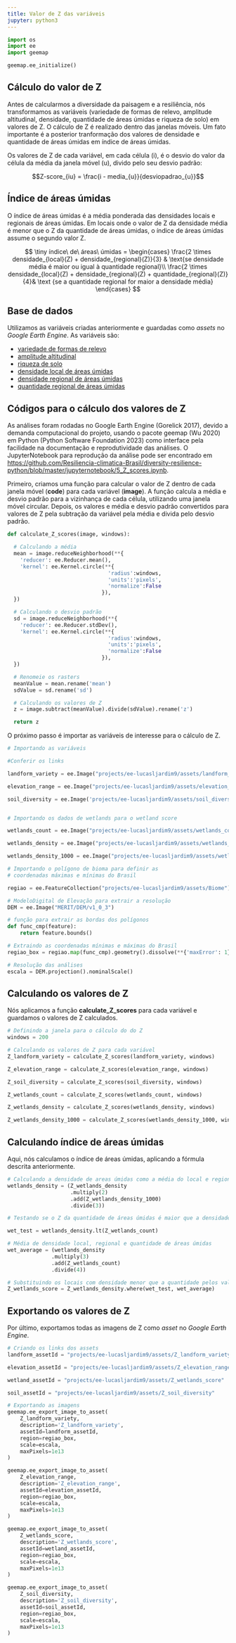 ```yaml
---
title: Valor de Z das variáveis
jupyter: python3
---
```




```python
import os
import ee
import geemap
```

```python
geemap.ee_initialize()
```

## Cálculo do valor de Z

Antes de calcularmos a diversidade da paisagem e a resiliência, nós transformamos as variáveis (variedade de formas de relevo, amplitude altitudinal, densidade, quantidade de áreas úmidas e riqueza de solo) em valores de Z. O cálculo de Z é realizado dentro das janelas móveis. Um fato importante é a posterior tranformação dos valores de densidade e quantidade de áreas úmidas em índice de áreas úmidas.

Os valores de Z de cada variável, em cada célula (i), é o desvio do valor da célula da média da janela móvel (u), divido pelo seu desvio padrão:

$$Z-score_{iu} = \frac{i - media_{u}}{desviopadrao_{u}}$$

## Índice de áreas úmidas

O índice de áreas úmidas é a média ponderada das densidades locais e regionais de áreas úmidas. Em locais onde o valor de Z da densidade média é menor que o Z da quantidade de áreas úmidas, o índice de áreas úmidas assume o segundo valor Z.


$$
\tiny
índice\ de\ áreas\ úmidas = 
  \begin{cases}  
    \frac{2 \times densidade_{local}(Z) + densidade_{regional}(Z)}{3} & \text{se densidade média é maior ou igual à quantidade regional}\\
    \frac{2 \times densidade_{local}(Z) + densidade_{regional}(Z) + quantidade_{regional}(Z)}{4}& \text {se a quantidade regional for maior a densidade média}
  \end{cases}
$$

## Base de dados

Utilizamos as variáveis criadas anteriormente e guardadas como *assets* no *Google Earth Engine*. As variáveis são:

* [variedade de formas de relevo](https://code.earthengine.google.com/?asset=projects/ee-lucasljardim9/assets/landform_variety) 
* [amplitude altitudinal](https://code.earthengine.google.com/?asset=projects/ee-lucasljardim9/assets/elevation_range_residual)
* [riqueza de solo](https://code.earthengine.google.com/?asset=projects/ee-lucasljardim9/assets/soil_diversity)
* [densidade local de áreas úmidas](https://code.earthengine.google.com/?asset=projects/ee-lucasljardim9/assets/wetlands_density)
* [densidade regional de áreas úmidas](https://code.earthengine.google.com/?asset=projects/ee-lucasljardim9/assets/wetlands_density_1000)
* [quantidade regional de áreas úmidas](https://code.earthengine.google.com/?asset=projects/ee-lucasljardim9/assets/wetlands_count) 

## Códigos para o cálculo dos valores de Z

As análises foram rodadas no Google Earth Engine (Gorelick 2017), devido a demanda computacional do projeto, usando o pacote geemap (Wu 2020) em Python (Python Software Foundation 2023) como interface pela facilidade na documentação e reprodutividade das análises. O JupyterNotebook para reprodução da análise pode ser encontrado em [https://github.com/Resiliencia-climatica-Brasil/diversity-resilience-python/blob/master/jupyternotebook/5_Z_scores.ipynb](https://github.com/Resiliencia-climatica-Brasil/diversity-resilience-python/blob/master/jupyternotebook/5_Z_scores.ipynb).

Primeiro, criamos uma função para calcular o valor de Z dentro de cada janela móvel (**code**) para cada variável (**image**). A função calcula a média e desvio padrão para a vizinhança de cada célula, utilizando uma janela móvel circular. Depois, os valores e média e desvio padrão convertidos para valores de Z pela subtração da variável pela média e divida pelo desvio padrão.

```python
def calculate_Z_scores(image, windows):

  # Calculando a média
  mean = image.reduceNeighborhood(**{
    'reducer': ee.Reducer.mean(),
    'kernel': ee.Kernel.circle(**{
                                'radius':windows,
                                'units':'pixels',
                                'normalize':False
                              }),
  })

  # Calculando o desvio padrão
  sd = image.reduceNeighborhood(**{
    'reducer': ee.Reducer.stdDev(),
    'kernel': ee.Kernel.circle(**{
                                'radius':windows,
                                'units':'pixels',
                                'normalize':False
                              }),
  })

  # Renomeie os rasters
  meanValue = mean.rename('mean')
  sdValue = sd.rename('sd')

  # Calculando os valores de Z
  z = image.subtract(meanValue).divide(sdValue).rename('z')

  return z

```

O próximo passo é importar as variáveis de interesse para o cálculo de Z.

```python
# Importando as variáveis

#Conferir os links

landform_variety = ee.Image("projects/ee-lucasljardim9/assets/landform_variety")

elevation_range = ee.Image("projects/ee-lucasljardim9/assets/elevation_range_residual")

soil_diversity = ee.Image('projects/ee-lucasljardim9/assets/soil_diversity')


# Importando os dados de wetlands para o wetland score

wetlands_count = ee.Image("projects/ee-lucasljardim9/assets/wetlands_count")

wetlands_density = ee.Image("projects/ee-lucasljardim9/assets/wetlands_density")

wetlands_density_1000 = ee.Image("projects/ee-lucasljardim9/assets/wetlands_density_1000")

# Importando o polígono de bioma para definir as 
# coordenadas máximas e mínimas do Brasil

regiao = ee.FeatureCollection("projects/ee-lucasljardim9/assets/Biome")

# ModeloDigital de Elevação para extrair a resolução
DEM = ee.Image("MERIT/DEM/v1_0_3")

# função para extrair as bordas dos polígonos
def func_cmp(feature):
    return feature.bounds() 

# Extraindo as coordenadas mínimas e máximas do Brasil
regiao_box = regiao.map(func_cmp).geometry().dissolve(**{'maxError': 1}).bounds()

# Resolução das análises
escala = DEM.projection().nominalScale()
```

## Calculando os valores de Z

Nós aplicamos a função **calculate_Z_scores** para cada variável e guardamos o valores de Z calculados.

```python
# Definindo a janela para o cálculo do do Z 
windows = 200

# Calculando os valores de Z para cada variável
Z_landform_variety = calculate_Z_scores(landform_variety, windows)

Z_elevation_range = calculate_Z_scores(elevation_range, windows)

Z_soil_diversity = calculate_Z_scores(soil_diversity, windows)

Z_wetlands_count = calculate_Z_scores(wetlands_count, windows)

Z_wetlands_density = calculate_Z_scores(wetlands_density, windows)

Z_wetlands_density_1000 = calculate_Z_scores(wetlands_density_1000, windows)
```

## Calculando índice de áreas úmidas

Aqui, nós calculamos o índice de áreas úmidas, aplicando a fórmula descrita anteriormente.

```python
# Calculando a densidade de areas úmidas como a média do local e regional
wetlands_density = (Z_wetlands_density
                    .multiply(2)
                    .add(Z_wetlands_density_1000)
                    .divide(3))

# Testando se o Z da quantidade de áreas úmidas é maior que a densidade média

wet_test = wetlands_density.lt(Z_wetlands_count)

# Média de densidade local, regional e quantidade de áreas úmidas
wet_average = (wetlands_density
              .multiply(3)
              .add(Z_wetlands_count)
              .divide(4))

# Substituindo os locais com densidade menor que a quantidade pelos valores de quantidade             
Z_wetlands_score = Z_wetlands_density.where(wet_test, wet_average)
```

## Exportando os valores de Z

Por último, exportamos todas as imagens de Z como *asset* no *Google Earth Engine*.

```python
# Criando os links dos assets
landform_assetId = "projects/ee-lucasljardim9/assets/Z_landform_variety"

elevation_assetId = "projects/ee-lucasljardim9/assets/Z_elevation_range"

wetland_assetId = "projects/ee-lucasljardim9/assets/Z_wetlands_score"

soil_assetId = "projects/ee-lucasljardim9/assets/Z_soil_diversity"

# Exportando as imagens
geemap.ee_export_image_to_asset(
    Z_landform_variety, 
    description='Z_landform_variety', 
    assetId=landform_assetId, 
    region=regiao_box, 
    scale=escala, 
    maxPixels=1e13
)

geemap.ee_export_image_to_asset(
    Z_elevation_range, 
    description='Z_elevation_range', 
    assetId=elevation_assetId, 
    region=regiao_box, 
    scale=escala, 
    maxPixels=1e13
)

geemap.ee_export_image_to_asset(
    Z_wetlands_score, 
    description='Z_wetlands_score', 
    assetId=wetland_assetId, 
    region=regiao_box, 
    scale=escala, 
    maxPixels=1e13
)

geemap.ee_export_image_to_asset(
    Z_soil_diversity, 
    description='Z_soil_diversity', 
    assetId=soil_assetId, 
    region=regiao_box, 
    scale=escala, 
    maxPixels=1e13
)
```


